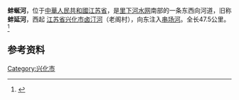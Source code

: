 {{Infobox River
  | river_name      = 蚌蜒河
  | image_name      =
  | image_size      = 
  | caption         = 
  | origin          = [[江苏省|江苏省]][[兴化市|兴化市]][[卤汀河|卤汀河]]（老阁）
  | mouth           = 江苏省[[东台市|东台市]]
  | basin_countries = {{PRC}}
  | length          = 47.5公里
  | elevation       = 
  | mouth_elevation = 
  | discharge       = 
  | watershed       = 
}}
'''蚌蜒河'''，位于[[中華人民共和國|中華人民共和國]][[江苏省|江苏省]]，是[[里下河水网|里下河水网]]南部的一条东西向河道，旧称'''蚌延河'''，西起 [[江苏省|江苏省]][[兴化市|兴化市]][[卤汀河|卤汀河]]（老阁村），向东注入[[串场河|串场河]]。全长47.5公里。<ref name="骨干河道 - 江苏水利工程">{{cite web |url = http://www.jswater.gov.cn/slgc/slgc/hd.action |title = 骨干河道 - 江苏水利工程 |deadurl = yes |archiveurl = https://web.archive.org/web/20140714160917/http://www.jswater.gov.cn/slgc/slgc/hd.action |archivedate = 2014-07-14 |access-date = 2014-06-21 }}</ref>


==参考资料==
{{reflist}}
{{兴化水文}}
[[Category:兴化市|Category:兴化市]]